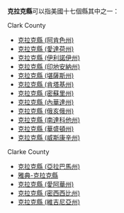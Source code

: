 {{noteTA
|G1=USState
}}
'''克拉克縣'''可以指美國十七個縣其中之一：

Clark County
* [[克拉克縣_(阿肯色州)|克拉克縣 (阿肯色州)]]
* [[克拉克縣_(愛達荷州)|克拉克縣 (愛達荷州)]]
* [[克拉克縣_(伊利諾伊州)|克拉克縣 (伊利諾伊州)]]
* [[克拉克縣_(印地安納州)|克拉克縣 (印地安納州)]]
* [[克拉克縣_(堪薩斯州)|克拉克縣 (堪薩斯州)]]
* [[克拉克縣_(肯塔基州)|克拉克縣 (肯塔基州)]]
* [[克拉克縣_(密蘇里州)|克拉克縣 (密蘇里州)]]
* [[克拉克縣_(內華達州)|克拉克縣 (內華達州)]]
* [[克拉克縣_(俄亥俄州)|克拉克縣 (俄亥俄州)]]
* [[克拉克縣_(南達科他州)|克拉克縣 (南達科他州)]]
* [[克拉克縣_(華盛頓州)|克拉克縣 (華盛頓州)]]
* [[克拉克縣_(威斯康辛州)|克拉克縣 (威斯康辛州)]]

Clarke County
* [[克拉克縣_(亞拉巴馬州)|克拉克縣 (亞拉巴馬州)]]
* [[雅典-克拉克縣|雅典-克拉克縣]]
* [[克拉克縣_(愛阿華州)|克拉克縣 (愛阿華州)]]
* [[克拉克縣_(密西西比州)|克拉克縣 (密西西比州)]]
* [[克拉克縣_(維吉尼亞州)|克拉克縣 (維吉尼亞州)]]

{{disambig|K克拉克縣|Cat=四字县名消歧义}}